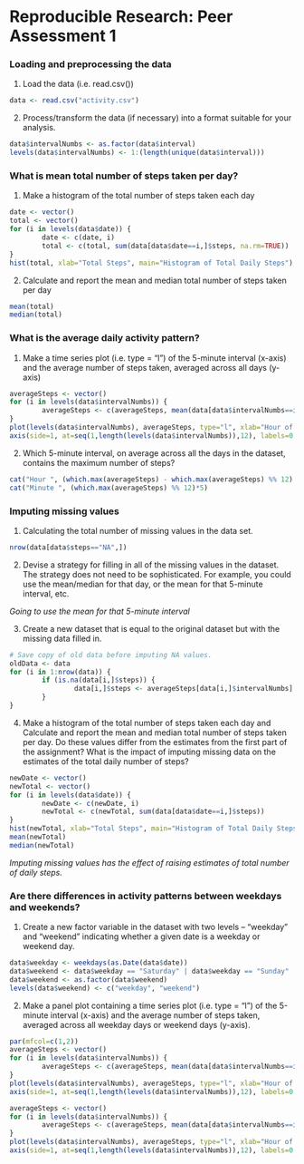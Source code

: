# Reproducible Research: Peer Assessment 1  

### Loading and preprocessing the data

1. Load the data (i.e. read.csv())

```r
data <- read.csv("activity.csv")
```

2. Process/transform the data (if necessary) into a format suitable for your analysis.

```r
data$intervalNumbs <- as.factor(data$interval)
levels(data$intervalNumbs) <- 1:(length(unique(data$interval)))
```

### What is mean total number of steps taken per day?

1. Make a histogram of the total number of steps taken each day

```r
date <- vector()
total <- vector()
for (i in levels(data$date)) {
        date <- c(date, i)
        total <- c(total, sum(data[data$date==i,]$steps, na.rm=TRUE))
}
hist(total, xlab="Total Steps", main="Histogram of Total Daily Steps")
```  

2. Calculate and report the mean and median total number of steps taken per day

```r
mean(total)
median(total)
```

### What is the average daily activity pattern?

1. Make a time series plot (i.e. type = "l") of the 5-minute interval (x-axis) and the average number of steps taken, averaged across all days (y-axis)

```r
averageSteps <- vector()
for (i in levels(data$intervalNumbs)) {
        averageSteps <- c(averageSteps, mean(data[data$intervalNumbs==i,]$steps, na.rm=TRUE))
}
plot(levels(data$intervalNumbs), averageSteps, type="l", xlab="Hour of Day", ylab="Average Steps", xaxt="n", main="Month Averaged Steps for Each 5 Minute Interval in the Day")
axis(side=1, at=seq(1,length(levels(data$intervalNumbs)),12), labels=0:23)
```

2. Which 5-minute interval, on average across all the days in the dataset, contains the maximum number of steps?

```r
cat("Hour ", (which.max(averageSteps) - which.max(averageSteps) %% 12) /12)
cat("Minute ", (which.max(averageSteps) %% 12)*5)
```

### Imputing missing values

1. Calculating the total number of missing values in the data set.

```r
nrow(data[data$steps=="NA",])
```

2. Devise a strategy for filling in all of the missing values in the dataset. The strategy does not need to be sophisticated. For example, you could use the mean/median for that day, or the mean for that 5-minute interval, etc.

*Going to use the mean for that 5-minute interval*

3. Create a new dataset that is equal to the original dataset but with the missing data filled in.

```r
# Save copy of old data before imputing NA values.
oldData <- data
for (i in 1:nrow(data)) {
        if (is.na(data[i,]$steps)) {
                data[i,]$steps <- averageSteps[data[i,]$intervalNumbs]
        }
}
```

4. Make a histogram of the total number of steps taken each day and Calculate and report the mean and median total number of steps taken per day. Do these values differ from the estimates from the first part of the assignment? What is the impact of imputing missing data on the estimates of the total daily number of steps?

```r
newDate <- vector()
newTotal <- vector()
for (i in levels(data$date)) {
        newDate <- c(newDate, i)
        newTotal <- c(newTotal, sum(data[data$date==i,]$steps))
}
hist(newTotal, xlab="Total Steps", main="Histogram of Total Daily Steps")
mean(newTotal)
median(newTotal)
```

*Imputing missing values has the effect of raising estimates of total number of daily steps.*

### Are there differences in activity patterns between weekdays and weekends?

1. Create a new factor variable in the dataset with two levels – “weekday” and “weekend” indicating whether a given date is a weekday or weekend day.

```r
data$weekday <- weekdays(as.Date(data$date))
data$weekend <- data$weekday == "Saturday" | data$weekday == "Sunday"
data$weekend <- as.factor(data$weekend)
levels(data$weekend) <- c("weekday", "weekend")
```

2. Make a panel plot containing a time series plot (i.e. type = "l") of the 5-minute interval (x-axis) and the average number of steps taken, averaged across all weekday days or weekend days (y-axis).

```r
par(mfcol=c(1,2))
averageSteps <- vector()
for (i in levels(data$intervalNumbs)) {
        averageSteps <- c(averageSteps, mean(data[data$intervalNumbs==i & data$weekend=="weekday",]$steps, na.rm=TRUE))
}
plot(levels(data$intervalNumbs), averageSteps, type="l", xlab="Hour of Day", ylab="Average Steps", xaxt="n", main="Month Averaged Steps for Each \n5 Minute Interval of a Weekday")
axis(side=1, at=seq(1,length(levels(data$intervalNumbs)),12), labels=0:23)

averageSteps <- vector()
for (i in levels(data$intervalNumbs)) {
        averageSteps <- c(averageSteps, mean(data[data$intervalNumbs==i & data$weekend=="weekend",]$steps, na.rm=TRUE))
}
plot(levels(data$intervalNumbs), averageSteps, type="l", xlab="Hour of Day", ylab="Average Steps", xaxt="n", main="Month Averaged Steps for Each \n5 Minute Interval of a Weekend \nDay")
axis(side=1, at=seq(1,length(levels(data$intervalNumbs)),12), labels=0:23)
```
